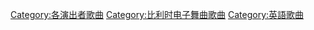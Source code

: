 [[Category:各演出者歌曲|Category:各演出者歌曲]]
[[Category:比利时电子舞曲歌曲|Category:比利时电子舞曲歌曲]]
[[Category:英語歌曲|Category:英語歌曲]]